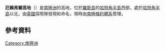 {{Coord|77|49|S|166|39|E|source:GNIS|display=title}}

'''厄賴弗爾高地'''（{{lang-en|Arrival Heights}}）是[[南極洲|南極洲]]的高地，位於[[羅斯島|羅斯島]]的[[哈特角半島|哈特角半島]]西部，處於[[哈特角半島|哈特角半島]]以北，由[[英國|英國]]探險隊發現和命名，現時由[[南極條約體系|南極條約體系]]管理。

==參考資料==
{{cite web |url=http://www.ats.aq/documents/recatt/Att211_e.pdf |title=Arrival Heights, Hut Point Peninsula, Ross Island |accessdate=2013-03-12 |work=Management Plan for Antarctic Specially Protected Area No. 122: Measure 2, Annex |first= |last= |publisher=Antarctic Treaty Secretariat |year=2004 |archive-date=2018-11-18 |archive-url=https://web.archive.org/web/20181118024731/https://www.ats.aq/documents/recatt/att211_e.pdf |dead-url=no }}

{{Antarctica-geo-stub}}
[[Category:南極洲|Category:南極洲]]